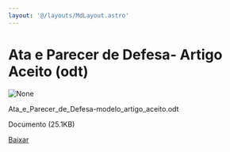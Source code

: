 ```yaml
---
layout: '@/layouts/MdLayout.astro'
---
```






Ata e Parecer de Defesa- Artigo Aceito (odt)
============================================









<Image src="https://arapiraca.ufal.br/graduacao/ciencia-da-computacao/documentos/tcc/documentos-para-o-orientador/ata_e_parecer_de_defesa-modelo_artigo_aceito.odt/%2b%2bplone%2b%2bufalprofile/imgs/file-icon.png" alt="None" inferSize />

 Ata\_e\_Parecer\_de\_Defesa-modelo\_artigo\_aceito.odt  

 Documento 
 (25.1KB)
 

[Baixar](../ata_e_parecer_de_defesa-modelo_artigo_aceito.od/%40%40download/file/Ata_e_Parecer_de_Defesa-modelo_artigo_aceito)








